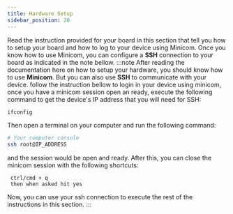 ```yaml
---
title: Hardware Setup
sidebar_position: 20
---
```


Read the instruction provided for your board in this section that tell
you how to setup your board and how to log to your device using Minicom.
Once you know how to use Minicom, you can configure a __SSH__ connection
to your board as indicated in the note bellow.
:::note
After reading the documentation here on how to setup your hardware, you
should know how to use __Minicom__. But you can also use __SSH__ to communicate with your device. 
follow the instruction bellow to login in your device using minicom, once you have a minicom session open an ready, execute the following command to get
the device's IP address that you will need for SSH:
```bash
ifconfig

```
Then open a terminal on your computer and run the following command:
```bash
# Your computer console
ssh root@IP_ADDRESS

```
and the session would be open and ready. After this, you can close the minicom session with the following shortcuts:
```text
 ctrl/cmd + q
 then when asked hit yes
```
Now, you can use your ssh connection to execute the rest of the instructions in this section.
:::
